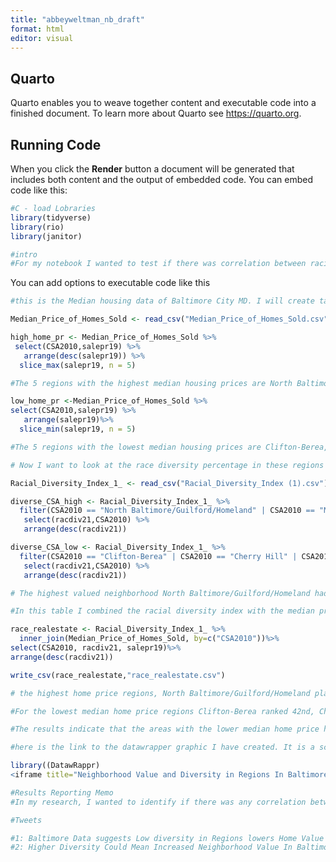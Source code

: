```yaml
---
title: "abbeyweltman_nb_draft"
format: html
editor: visual
---
```


## Quarto

Quarto enables you to weave together content and executable code into a finished document. To learn more about Quarto see <https://quarto.org>.

## Running Code

When you click the **Render** button a document will be generated that includes both content and the output of embedded code. You can embed code like this:

```r
#C - load Lobraries
library(tidyverse)
library(rio)
library(janitor)

#intro 
#For my notebook I wanted to test if there was correlation between racial diversity and housing prices in Baltimore City. In the data sets we have looked at previously we were able to identify regional disparities in median income and race. We have also analyzed diversity percentages in these areas. The missing piece that could tie the data notebook together would be the housing prices data. With the regional data median housing price data of Baltimore we can compare the housing value and race diversity percentage. This would indicate the value of the neighborhood and we can see if there are trends with neighborhood value, race and income.

```

You can add options to executable code like this

```r
#this is the Median housing data of Baltimore City MD. I will create table to assess which cities in MD had the highest and lowest value of homes and then assess my findings with the other data. I will be looking at the home value of the most current year in each city. So i will sort the data according to the 2019 home value median price. 

Median_Price_of_Homes_Sold <- read_csv("Median_Price_of_Homes_Sold.csv")

high_home_pr <- Median_Price_of_Homes_Sold %>% 
 select(CSA2010,salepr19) %>%
   arrange(desc(salepr19)) %>%
  slice_max(salepr19, n = 5)

#The 5 regions with the highest median housing prices are North Baltimore/Guilford/Homeland, Mount Washington/Coldsprings. Harbor East/little Italy, South Baltimore and Canton. I also found that The 5 regions with the highest Median Price are close together within 15 minutes driving from each other, less than 10 miles. . 

low_home_pr <-Median_Price_of_Homes_Sold %>% 
select(CSA2010,salepr19) %>% 
   arrange(salepr19)%>% 
  slice_min(salepr19, n = 5)

#The 5 regions with the lowest median housing prices are Clifton-Berea, Cherry Hill, Southwest Baltimore, Greater Rosemont, Sandtown-Winchester/Harlem Park. 
```

```r
# Now I want to look at the race diversity percentage in these regions and compare it to what i've seen from the median housing price results data In this charts we can see which cities have the highest percent of racial diversity. I am going to filter it so we can only see the results for the highest and lowers cities I obtained in the previous table. 

Racial_Diversity_Index_1_ <- read_csv("Racial_Diversity_Index (1).csv")

diverse_CSA_high <- Racial_Diversity_Index_1_ %>%
  filter(CSA2010 == "North Baltimore/Guilford/Homeland" | CSA2010 == "Mount Washington/Coldspring" | CSA2010 == "Harbor East/Little Italy" | CSA2010 == "South Baltimore"| CSA2010 == "Canton") %>%
   select(racdiv21,CSA2010) %>%
   arrange(desc(racdiv21)) 

diverse_CSA_low <- Racial_Diversity_Index_1_ %>%
  filter(CSA2010 == "Clifton-Berea" | CSA2010 == "Cherry Hill" | CSA2010 == "Southwest Baltimore" | CSA2010 == "Greater Rosemont"| CSA2010 == "Sandtown-Winchester/Harlem Park") %>%
   select(racdiv21,CSA2010) %>%
   arrange(desc(racdiv21)) 

# The highest valued neighborhood North Baltimore/Guilford/Homeland had a 61.65% racial diversity index which is high. Mount Washington/Coldspring had a racial diversity index of 56.72%. Harbor East/Little Italy had a Racial Diversity Index of 63.2%. These values are all similar so I can not conclude if race plays any factor in the value of neighborhoods in Baltimore City. The cities with the highest median housing price did not prove to have either very diverse populations or conservative. The cities with the lower median housing prices had lower racial diversity precentages most of the time.  
```

```r
#In this table I combined the racial diversity index with the median prices of homes sold. In this table you can see side by side the regions median housing price and racial diversity percentage. I arranged the chart by sale price so we could evaluate of the highest and lowest valued neighborhoods had corresponding evidence of racial diversity in there region. 

race_realestate <- Racial_Diversity_Index_1_ %>%
  inner_join(Median_Price_of_Homes_Sold, by=c("CSA2010"))%>%
select(CSA2010, racdiv21, salepr19)%>%
arrange(desc(racdiv21))

write_csv(race_realestate,"race_realestate.csv")

# the highest home price regions, North Baltimore/Guilford/Homeland placed 12th in racial diversity. Mount Washington/Coldspring placed 16th, Harbor East/Little Italy placed 11th, South Baltimore placed 37th and Canton placed 30th this was out of 55 regions. 

#For the lowest median home price regions Clifton-Berea ranked 42nd, Cherry Hill ranked 40th, Southwest Baltimore ranked 24th, Greater Rosemont ranked 54th and Sandtown-Winchester/Harlem Park ranked 51st. 

#The results indicate that the areas with the lower median home price have less diversity. Almost all the lowest median regions were in the bottom 10 for racial diversity.
```

```r
#here is the link to the datawrapper graphic I have created. It is a scatter plat that shows how the diversity and median housing price for each county compare to eachother https://datawrapper.dwcdn.net/scuWh/1/ this is the embed coded

library((DatawRappr)
<iframe title="Neighborhood Value and Diversity in Regions In Baltimore" aria-label="Scatter Plot" id="datawrapper-chart-scuWh" src="https://datawrapper.dwcdn.net/scuWh/1/" scrolling="no" frameborder="0" style="border: none;" width="600" height="1431" data-external="1"></iframe>        
```

```r
#Results Reporting Memo
#In my research, I wanted to identify if there was any correlation between racial diversity and median housing prices in Baltimore City Regions. The first data I looked at was the Median price of homes sold in Baltimore City regions. This came from the Baltimore Neighborhood Indicators Alliance. I sorted them into two tables labeled high_home_pr and low_home_pr. With this data, I was able to attain the regions with the highest and lowest median housing prices.  I was also able to identify trends within these results and saw that the top 5 regions were within a 10-mile radius of each other. I then wanted to test the median home value with the racial diversity of the region. First I filtered the data to only show me the racial diversity percentage of the five highest and lowest median home price regions. I labeled these two tables diverse_CSA_high and diverse_CSA_low. Then I took this a step further in the next data table by combining the two sets to see the median home price next to the racial diversity percentage next to each other. In this table, labeled race_realestate, I was able to see how regions ranked amongst each other in diversity and neighborhood home value. With this combined table I noticed the trend that the regions with higher diversity percentages typically had a higher median home price value. The regions with lower median home price values had some of the lowest racial diversity percentages. Almost all the lowest median home price regions were in the bottom 10 for racial diversity. This trend indicates that more diversity adds value to neighborhoods in these specific regions of Baltimore City. I also could include the highest the lowest median income of Maryland cities. Although this is not specific to Baltimore like the rest of the data it allows me to see if the wealth in the state is region and then I can narrow my sights on the specific regions in the data. There is a significant margin of error here that has to be considered. The data can not speak for the specific ethnic demographic makeup of each region and I would want to apply that data to see if these populations alter the results of my study. It is also possible that higher diversity could also be a result of a more densely populated city. I also could do more research on the economic disparities of these regions. 

#Tweets

#1: Baltimore Data suggests Low diversity in Regions lowers Home Value 
#2: Higher Diversity Could Mean Increased Neighborhood Value In Baltimore City, Data Shows

```
